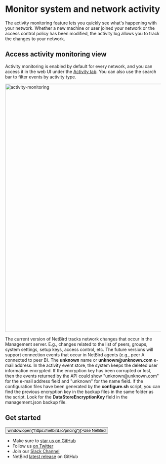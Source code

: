 
# Monitor system and network activity

The activity monitoring feature lets you quickly see what's happening with your network.
Whether a new machine or user joined your network or the access control policy has been modified, the activity log allows you to track the changes to your network.

## Access activity monitoring view

Activity monitoring is enabled by default for every network, and you can access it in the web UI under the [Activity tab](https://app.netbird.io/activity).
You can also use the search bar to filter events by activity type.

<p>
    <img src="/docs-static/img/how-to-guides/activity-monitoring.png" alt="activity-monitoring" width="800" className="imagewrapper"/>
</p>

<Note>
    The current version of NetBird tracks network changes that occur in the Management server. E.g., changes related to the list of peers, groups, system settings, setup keys, access control, etc.
    The future versions will support connection events that occur in NetBird agents (e.g., peer A connected to peer B).
</Note>

<Note>
    The <b>unknown</b> name or <b>unknown@unknown.com</b> e-mail address.
    In the activity event store, the system keeps the deleted user information encrypted. If the encryption key has been corrupted or lost, then the events returned by the API could show "unknown@unknown.com" for the e-mail address field and "unknown" for the name field.
    If the configuration files have been generated by the <b>configure.sh</b> script, you can find the previous encryption key in the backup files in the same folder as the script. Look for the <b>DataStoreEncryptionKey</b> field in the management.json backup file.
</Note>

## Get started
<p float="center" >
    <Button name="button" className="button-5" onClick={() => window.open("https://netbird.io/pricing")}>Use NetBird</Button>
</p>

- Make sure to [star us on GitHub](https://github.com/netbirdio/netbird)
- Follow us [on Twitter](https://twitter.com/netbird)
- Join our [Slack Channel](https://join.slack.com/t/netbirdio/shared_invite/zt-vrahf41g-ik1v7fV8du6t0RwxSrJ96A)
- NetBird [latest release](https://github.com/netbirdio/netbird/releases) on GitHub
